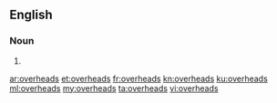 ==English==

===Noun===
{{head|en|plural}}

# {{plural of|overhead|lang=en}}

[[ar:overheads]]
[[et:overheads]]
[[fr:overheads]]
[[kn:overheads]]
[[ku:overheads]]
[[ml:overheads]]
[[my:overheads]]
[[ta:overheads]]
[[vi:overheads]]